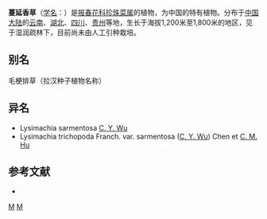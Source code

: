 {{Speciesbox 
| genus = Lysimachia
| species = trichopoda
| authority = Franch.
| subdivision_ranks =[[变种|变种]]
| subdivision =
* 蔓延香草 ''L. t.'' var. ''trichopoda''
* [[长萼蔓延香草|长萼蔓延香草]] ''L. t.'' var. ''sarmentosa''
}}

'''蔓延香草'''（[[学名|学名]]：{{lang|la|''Lysimachia trichopoda''}}）是[[报春花科|报春花科]][[珍珠菜属|珍珠菜属]]的植物，为中国的特有植物。分布于[[中国大陆|中国大陆]]的[[云南|云南]]、[[湖北|湖北]]、[[四川|四川]]、[[贵州|贵州]]等地，生长于海拔1,200米至1,800米的地区，见于湿润疏林下，目前尚未由人工引种栽培。

== 别名 ==
毛梗排草（拉汉种子植物名称）

== 异名 ==
* Lysimachia sarmentosa [[吴征镒|C. Y. Wu]]
* Lysimachia trichopoda Franch. var. sarmentosa ([[吴征镒|C. Y. Wu]]) Chen et [[胡启明|C. M. Hu]]

== 参考文献 ==
<div class="references-small">
* {{cite web| url =http://www.bioinfo.cn/db05/KmzwSpecies.php?action=view&id=17649| title =蔓延香草（原变种）| work =《中国高等植物数据库全库》| publisher =中国科学院微生物研究所| author =昆明植物研究所| accessdate =2009-02-25| deadurl =yes| archiveurl =https://web.archive.org/web/20160305041752/http://www.bioinfo.cn/db05/KmzwSpecies.php?action=view&id=17649| archivedate =2016-03-05}}
</div>
{{Taxonbar|from=Q15228325}}

[[Category:珍珠菜属|M]]
[[Category:中國特有植物|M]]


{{植物小作品}}